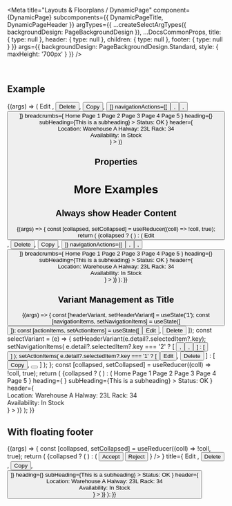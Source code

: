 
<Meta
  title="Layouts & Floorplans / DynamicPage"
  component={DynamicPage}
  subcomponents={{ DynamicPageTitle, DynamicPageHeader }}
  argTypes={{
    ...createSelectArgTypes({ backgroundDesign: PageBackgroundDesign }),
    ...DocsCommonProps,
    title: {
      type: null
    },
    header: {
      type: null
    },
    children: {
      type: null
    },
    footer: {
      type: null
    }
  }}
  args={{
    backgroundDesign: PageBackgroundDesign.Standard,
    style: { maxHeight: '700px' }
  }}
/>

<DocsHeader />

<br />

## Example

<Canvas>
  <Story name="Default">
    {(args) => (
      <DynamicPage
        {...args}
        title={
          <DynamicPageTitle
            actions={[
              <Button key={'edit'} design={ButtonDesign.Emphasized}>
                Edit
              </Button>,
              <Button key={'delete'} design={ButtonDesign.Transparent}>
                Delete
              </Button>,
              <Button key={'copy'} design={ButtonDesign.Transparent}>
                Copy
              </Button>,
              <Button key={'action'} icon="action" design={ButtonDesign.Transparent} />
            ]}
            navigationActions={[
              <Button key={'fullscreen'} icon="full-screen" design={ButtonDesign.Transparent} />,
              <Button key={'exitFullscreen'} icon="exit-full-screen" design={ButtonDesign.Transparent} />,
              <Button key={'decline'} icon="decline" design={ButtonDesign.Transparent} />
            ]}
            breadcrumbs={
              <Breadcrumbs>
                <Link>Home</Link>
                <Link>Page 1</Link>
                <Link>Page 2</Link>
                <Link>Page 3</Link>
                <Link>Page 4</Link>
                <Link>Page 5</Link>
              </Breadcrumbs>
            }
            heading={<Title>Header Title</Title>}
            subHeading={<Label>This is a subheading</Label>}
          >
            <Badge>Status: OK</Badge>
          </DynamicPageTitle>
        }
        header={
          <DynamicPageHeader>
            <div style={{ display: 'flex', flexDirection: 'column' }}>
              <Label>Location: Warehouse A</Label>
              <Label>Halway: 23L</Label>
              <Label>Rack: 34</Label>
            </div>
            <div style={{ display: 'flex', flexDirection: 'column', marginLeft: '2vw' }}>
              <Label>Availability:</Label>
              <ObjectStatus state={ValueState.Success}>In Stock</ObjectStatus>
            </div>
          </DynamicPageHeader>
        }
      >
        <ProductsTable />
      </DynamicPage>
    )}
  </Story>
</Canvas>

## Properties

<ArgsTable story="." />

# More Examples

## Always show Header Content

<Canvas>
  <Story name="Always show header content">
    {(args) => {
      const [collapsed, setCollapsed] = useReducer((coll) => !coll, true);
      return (
        <Panel collapsed={collapsed} onToggle={setCollapsed} headerText="Display DynamicPage with fixed header.">
          {collapsed ? (
            <BusyIndicator active style={{ width: '100%' }}>
              <span style={{ height: '700px' }} />
            </BusyIndicator>
          ) : (
            <DynamicPage
              {...args}
              alwaysShowContentHeader={true}
              showHideHeaderButton={false}
              headerContentPinnable={false}
              title={
                <DynamicPageTitle
                  actions={[
                    <Button key={'edit'} design={ButtonDesign.Emphasized}>
                      Edit
                    </Button>,
                    <Button key={'delete'} design={ButtonDesign.Transparent}>
                      Delete
                    </Button>,
                    <Button key={'copy'} design={ButtonDesign.Transparent}>
                      Copy
                    </Button>,
                    <Button key={'action'} icon="action" design={ButtonDesign.Transparent} />
                  ]}
                  navigationActions={[
                    <Button key={'fullscreen'} icon="full-screen" design={ButtonDesign.Transparent} />,
                    <Button key={'exitFullscreen'} icon="exit-full-screen" design={ButtonDesign.Transparent} />,
                    <Button key={'decline'} icon="decline" design={ButtonDesign.Transparent} />
                  ]}
                  breadcrumbs={
                    <Breadcrumbs>
                      <Link>Home</Link>
                      <Link>Page 1</Link>
                      <Link>Page 2</Link>
                      <Link>Page 3</Link>
                      <Link>Page 4</Link>
                      <Link>Page 5</Link>
                    </Breadcrumbs>
                  }
                  heading={<Title>Header Title</Title>}
                  subHeading={<Label>This is a subheading</Label>}
                >
                  <Badge>Status: OK</Badge>
                </DynamicPageTitle>
              }
              header={
                <DynamicPageHeader>
                  <div style={{ display: 'flex', flexDirection: 'column' }}>
                    <Label>Location: Warehouse A</Label>
                    <Label>Halway: 23L</Label>
                    <Label>Rack: 34</Label>
                  </div>
                  <div style={{ display: 'flex', flexDirection: 'column', marginLeft: '2vw' }}>
                    <Label>Availability:</Label>
                    <ObjectStatus state={ValueState.Success}>In Stock</ObjectStatus>
                  </div>
                </DynamicPageHeader>
              }
            >
              <ProductsTable />
            </DynamicPage>
          )}
        </Panel>
      );
    }}
  </Story>
</Canvas>

## Variant Management as Title

<Canvas>
  <Story name="with Variants">
    {(args) => {
      const [headerVariant, setHeaderVariant] = useState('1');
      const [navigationItems, setNavigationItems] = useState([
        <Button key={'decline'} icon="decline" design={ButtonDesign.Transparent} />
      ]);
      const [actionItems, setActionItems] = useState([
        <Button key={'edit'} design={ButtonDesign.Emphasized}>
          Edit
        </Button>,
        <Button key={'delete'} design={ButtonDesign.Transparent}>
          Delete
        </Button>
      ]);
      const selectVariant = (e) => {
        setHeaderVariant(e.detail?.selectedItem?.key);
        setNavigationItems(
          e.detail?.selectedItem?.key === '2'
            ? [
                <Button key={'fullscreen'} icon="full-screen" design={ButtonDesign.Transparent} />,
                <Button key={'exitFullscreen'} icon="exit-full-screen" design={ButtonDesign.Transparent} />,
                <Button key={'decline'} icon="decline" design={ButtonDesign.Transparent} />
              ]
            : [<Button key={'decline'} icon="decline" design={ButtonDesign.Transparent} />]
        );
        setActionItems(
          e.detail?.selectedItem?.key === '1'
            ? [
                <Button key={'edit'} design={ButtonDesign.Emphasized}>
                  Edit
                </Button>,
                <Button key={'delete'} design={ButtonDesign.Transparent}>
                  Delete
                </Button>
              ]
            : [
                <Button key={'copy'} design={ButtonDesign.Transparent}>
                  Copy
                </Button>,
                <Button key={'action'} icon="action" design={ButtonDesign.Transparent}></Button>
              ]
        );
      };
      const [collapsed, setCollapsed] = useReducer((coll) => !coll, true);
      return (
        <Panel collapsed={collapsed} onToggle={setCollapsed} headerText="Display DynamicPage with Variants">
          {collapsed ? (
            <BusyIndicator active style={{ width: '100%' }}>
              <span style={{ height: '700px' }} />
            </BusyIndicator>
          ) : (
            <DynamicPage
              {...args}
              title={
                <DynamicPageTitle
                  actions={actionItems}
                  navigationActions={navigationItems}
                  breadcrumbs={
                    <Breadcrumbs>
                      <Link>Home</Link>
                      <Link>Page 1</Link>
                      <Link>Page 2</Link>
                      <Link>Page 3</Link>
                      <Link>Page 4</Link>
                      <Link>Page 5</Link>
                    </Breadcrumbs>
                  }
                  heading={
                    <VariantManagement
                      onSelect={selectVariant}
                      variantItems={[
                        { label: 'Header Variant 1', key: '1' },
                        { label: 'Header Variant 2', key: '2' }
                      ]}
                      selectedKey={headerVariant}
                    />
                  }
                  subHeading={<Label>This is a subheading</Label>}
                >
                  <Badge>Status: OK</Badge>
                </DynamicPageTitle>
              }
              header={
                <DynamicPageHeader>
                  <div style={{ display: 'flex', flexDirection: 'column' }}>
                    <Label>Location: Warehouse A</Label>
                    <Label>Halway: 23L</Label>
                    <Label>Rack: 34</Label>
                  </div>
                  <div style={{ display: 'flex', flexDirection: 'column', marginLeft: '2vw' }}>
                    <Label>Availability:</Label>
                    <ObjectStatus state={ValueState.Success}>In Stock</ObjectStatus>
                  </div>
                </DynamicPageHeader>
              }
            >
              <ProductsTable />
            </DynamicPage>
          )}
        </Panel>
      );
    }}
  </Story>
</Canvas>

## With floating footer

<Canvas>
  <Story name="with floating footer">
    {(args) => {
      const [collapsed, setCollapsed] = useReducer((coll) => !coll, true);
      return (
        <Panel collapsed={collapsed} onToggle={setCollapsed} headerText="Display DynamicPage with floating footer">
          {collapsed ? (
            <BusyIndicator active style={{ width: '100%' }}>
              <span style={{ height: '700px' }} />
            </BusyIndicator>
          ) : (
            <DynamicPage
              {...args}
              footer={
                <Bar
                  design={BarDesign.FloatingFooter}
                  endContent={
                    <>
                      <Button design={ButtonDesign.Positive}>Accept</Button>
                      <Button design={ButtonDesign.Negative}>Reject</Button>
                    </>
                  }
                />
              }
              title={
                <DynamicPageTitle
                  actions={[
                    <Button key={'edit'} design={ButtonDesign.Emphasized}>
                      Edit
                    </Button>,
                    <Button key={'delete'} design={ButtonDesign.Transparent}>
                      Delete
                    </Button>,
                    <Button key={'copy'} design={ButtonDesign.Transparent}>
                      Copy
                    </Button>,
                    <Button key={'action'} icon="action" design={ButtonDesign.Transparent} />
                  ]}
                  heading={<Title>Header Title</Title>}
                  subHeading={<Label>This is a subheading</Label>}
                >
                  <Badge>Status: OK</Badge>
                </DynamicPageTitle>
              }
              header={
                <DynamicPageHeader>
                  <div style={{ display: 'flex', flexDirection: 'column' }}>
                    <Label>Location: Warehouse A</Label>
                    <Label>Halway: 23L</Label>
                    <Label>Rack: 34</Label>
                  </div>
                  <div style={{ display: 'flex', flexDirection: 'column', marginLeft: '2vw' }}>
                    <Label>Availability:</Label>
                    <ObjectStatus state={ValueState.Success}>In Stock</ObjectStatus>
                  </div>
                </DynamicPageHeader>
              }
            >
              <ProductsTable />
            </DynamicPage>
          )}
        </Panel>
      );
    }}
  </Story>
</Canvas>

